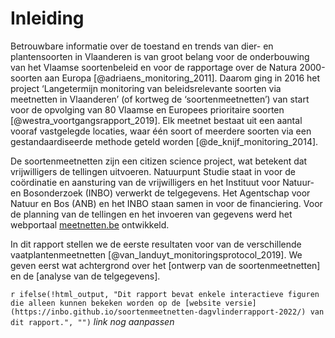 <!-- hier komt de inhoudstafel bij pdf -->

\mainmatter

# Inleiding

Betrouwbare informatie over de toestand en trends van dier- en plantensoorten in Vlaanderen is van groot belang voor de onderbouwing van het Vlaamse soortenbeleid en voor de rapportage over de Natura 2000-soorten aan Europa [@adriaens_monitoring_2011].
Daarom ging in 2016 het project 'Langetermijn monitoring van beleidsrelevante soorten via meetnetten in Vlaanderen' (of kortweg de 'soortenmeetnetten') van start voor de opvolging van 80 Vlaamse en Europees prioritaire soorten [@westra_voortgangsrapport_2019].
Elk meetnet bestaat uit een aantal vooraf vastgelegde locaties, waar één soort of meerdere soorten via een gestandaardiseerde methode geteld worden [@de_knijf_monitoring_2014].

De soortenmeetnetten zijn een citizen science project, wat betekent dat vrijwilligers de tellingen uitvoeren.
Natuurpunt Studie staat in voor de coördinatie en aansturing van de vrijwilligers en het Instituut voor Natuur- en Bosonderzoek (INBO) verwerkt de telgegevens.
Het Agentschap voor Natuur en Bos (ANB) en het INBO staan samen in voor de financiering.
Voor de planning van de tellingen en het invoeren van gegevens werd het webportaal [meetnetten.be](https://www.meetnetten.be) ontwikkeld.

In dit rapport stellen we de eerste resultaten voor van de verschillende vaatplantenmeetnetten [@van_landuyt_monitoringsprotocol_2019].
We geven eerst wat achtergrond over het [ontwerp van de soortenmeetnetten] en de [analyse van de telgegevens].

`r ifelse(!html_output, "Dit rapport bevat enkele interactieve figuren die alleen kunnen bekeken worden op de [website versie](https://inbo.github.io/soortenmeetnetten-dagvlinderrapport-2022/) van dit rapport.", "")` *link nog aanpassen*

